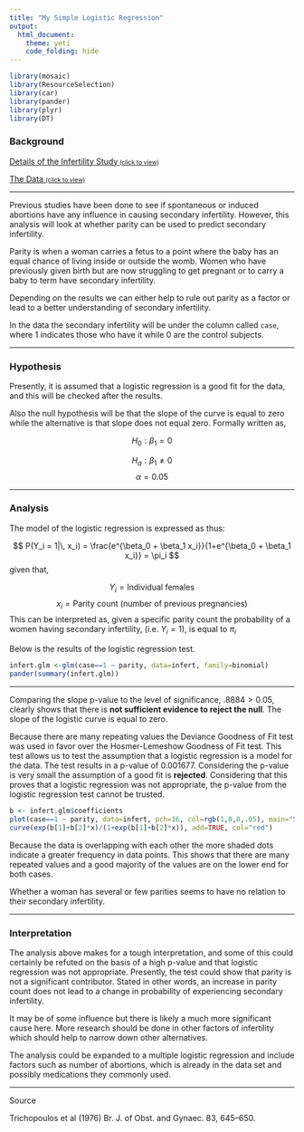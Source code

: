 ```yaml
---
title: "My Simple Logistic Regression"
output: 
  html_document:
    theme: yeti
    code_folding: hide
---
```


<script type="text/javascript">
 function showhide(id) {
    var e = document.getElementById(id);
    e.style.display = (e.style.display == 'block') ? 'none' : 'block';
 }
</script>

```r
library(mosaic)
library(ResourceSelection) 
library(car)
library(pander)
library(plyr)
library(DT)
```


### Background 

<a href="javascript:showhide('abstract')">Details of the Infertility Study<span style="font-size:8pt;">&nbsp;(click to view)</span></a>

<div id="abstract" style="display:none;">

<div style="color:#a8a8a8;">
This background is quoted directly from the article ["INDUCED ABORTION AND SECONDARY INFERTILITY "](https://pdfs.semanticscholar.org/8087/6668e6e7487818f250688506eba558b0fa43.pdf). 
 The source is shown at the end of this analysis.</div>

<div style="padding-left:30px; padding-right:30px;">

The role of induced (and spontaneous) abortions in the aetiology of secondary
sterility was investigated. Obstetric and gynaecologic histories were obtained from
100 women with secondary infertility admitted to the First Department of Obstetrics
and Gynaecology of the University of Athens Medical School and to the Division
of Fertility and Sterility of that Department. For every patient, an attempt was
made to find two healthy control subjects from the same hospital with matching
for age, parity, and level of education. Two control subjects each were found for 83 of
the index patients. 

</div>

</div>

<a href="javascript:showhide('long')">The Data <span style="font-size:8pt;">(click to view)</span></a>


<div id="long" style="display:none;">
**Press the code button if the data does not automatically appear.**
```r
datatable(infert, options=list(lengthMenu = c(10,30)))
```

</div>
----

Previous studies have been done to see if spontaneous or induced abortions have any influence in causing secondary infertility. However, this analysis will look at whether parity can be used to predict secondary infertility. 

Parity is when a woman carries a fetus to a point where the baby has an equal chance of living inside or outside the womb. Women who have previously given birth but are now struggling to get pregnant or to carry a baby to term have secondary infertility.  

Depending on the results we can either help to rule out parity as a factor or lead to a better understanding of secondary infertility.  

In the data the secondary infertility will be under the column called `case`, where 1 indicates those who have it while 0 are the control subjects.  

----

### Hypothesis 

Presently, it is assumed that a logistic regression is a good fit for the data, and this will be checked after the results. 

Also the null hypothesis will be that the slope of the curve is equal to zero while the alternative is that slope does not equal zero. Formally written as, 

$$
H_0: \beta_1 = 0
$$

$$
H_a: \beta_1 \neq 0
$$
$$
\alpha = 0.05
$$

----

### Analysis 

The model of the logistic regression is expressed as thus: 

$$
  P(Y_i = 1|\, x_i) = \frac{e^{\beta_0 + \beta_1 x_i}}{1+e^{\beta_0 + \beta_1 x_i}} = \pi_i
$$
given that, 

$$
Y_i=\text{Individual females}
$$
$$
x_i=\text{Parity count (number of previous pregnancies)}
$$
This can be interpreted as, given a specific parity count the probability of a women having secondary infertility, (i.e. $Y_i=1$), is equal to $\pi_i$ 

Below is the results of the logistic regression test. 

```r
infert.glm <-glm(case==1 ~ parity, data=infert, family=binomial)
pander(summary(infert.glm))
```

----

Comparing the slope p-value to the level of significance, $.8884 > 0.05$, clearly shows that there is **not sufficient evidence to reject the null**. The slope of the logistic curve is equal to zero. 

Because there are many repeating values the Deviance Goodness of Fit test was used in favor over the Hosmer-Lemeshow Goodness of Fit test. This test allows us to test the assumption that a logistic regression is a model for the data. The test results in a p-value of 0.001677. Considering the p-value is very small the assumption of a good fit is **rejected**. Considering that this proves that a logistic regression was not appropriate, the p-value from the logistic regression test cannot be trusted.  


```r
b <- infert.glm$coefficients
plot(case==1 ~ parity, data=infert, pch=16, col=rgb(1,0,0,.05), main="Secondary Infertility in relation to Parity Count", xlab="Parity Count", ylab="Probability of 2nd Infertility")
curve(exp(b[1]+b[2]*x)/(1+exp(b[1]+b[2]*x)), add=TRUE, col="red")
```

Because the data is overlapping with each other the more shaded dots indicate a greater frequency in data points. This shows that there are many repeated values and a good majority of the values are on the lower end for both cases. 

Whether a woman has several or few parities seems to have no relation to their secondary infertility. 

----

### Interpretation  

The analysis above makes for a tough interpretation, and some of this could certainly be refuted on the basis of a high p-value and that logistic regression was not appropriate. Presently, the test could show that parity is not a significant contributor. Stated in other words, an increase in parity count does not lead to a change in probability of experiencing secondary infertility.  

It may be of some influence but there is likely a much more significant cause here. More research should be done in other factors of infertility which should help to narrow down other alternatives.  

The analysis could be expanded to a multiple logistic regression and include factors such as number of abortions, which is already in the data set and possibly medications they commonly used. 

----

Source

Trichopoulos et al (1976) Br. J. of Obst. and Gynaec. 83, 645–650.